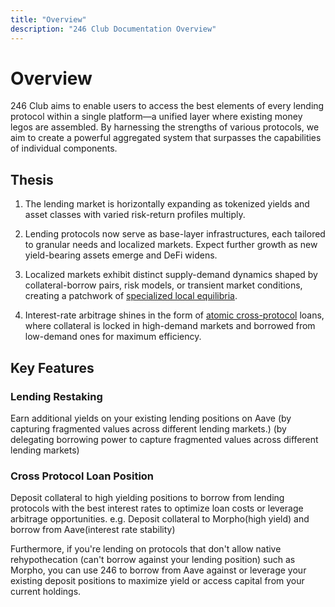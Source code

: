 ```yaml
---
title: "Overview"
description: "246 Club Documentation Overview"
---
```


# Overview

246 Club aims to enable users to access the best elements of every lending protocol within a single platform—a unified layer where existing money legos are assembled. By harnessing the strengths of various protocols, we aim to create a powerful aggregated system that surpasses the capabilities of individual components.

## Thesis

1. The lending market is horizontally expanding as tokenized yields and asset classes with varied risk-return profiles multiply.

2. Lending protocols now serve as base-layer infrastructures, each tailored to granular needs and localized markets. Expect further growth as new yield-bearing assets emerge and DeFi widens.

3. Localized markets exhibit distinct supply-demand dynamics shaped by collateral-borrow pairs, risk models, or transient market conditions, creating a patchwork of [specialized local equilibria](https://x.com/246_club/status/1881001684534804577).

4. Interest-rate arbitrage shines in the form of [atomic cross-protocol](https://x.com/Glovin_/status/1881735272125382697) loans, where collateral is locked in high-demand markets and borrowed from low-demand ones for maximum efficiency.

## Key Features

### Lending Restaking

Earn additional yields on your existing lending positions on Aave (by capturing fragmented values across different lending markets.) (by delegating borrowing power to capture fragmented values across different lending markets)

### Cross Protocol Loan Position

Deposit collateral to high yielding positions to borrow from lending protocols with the best interest rates to optimize loan costs or leverage arbitrage opportunities. e.g. Deposit collateral to Morpho(high yield) and borrow from Aave(interest rate stability)

Furthermore, if you're lending on protocols that don't allow native rehypothecation (can't borrow against your lending position) such as Morpho, you can use 246 to borrow from Aave against or leverage your existing deposit positions to maximize yield or access capital from your current holdings.